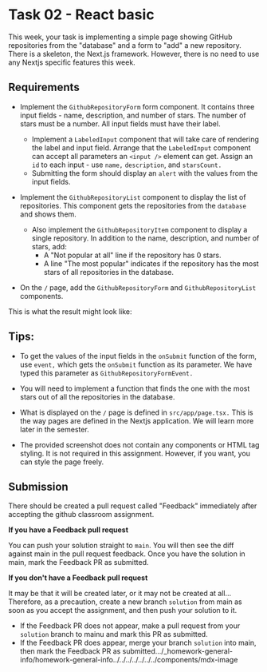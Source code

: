 

# Task 02 - React basic

This week, your task is implementing a simple page showing GitHub repositories from the "database" and a form to "add" a new repository.
There is a skeleton, the Next.js framework. However, there is no need to use any Nextjs specific features this week.

<HomeworkGeneralInfo slug="react-basic" />

## Requirements

- Implement the `GithubRepositoryForm` form component. It contains three input fields - name, description, and number of stars. The number of stars must be a number. All input fields must have their label.

  - Implement a `LabeledInput` component that will take care of rendering the label and input field. Arrange that the `LabeledInput` component can accept all parameters an `<input />` element can get. Assign an `id` to each input - use `name,` `description`, and `starsCount.`
  - Submitting the form should display an `alert` with the values from the input fields.

- Implement the `GithubRepositoryList` component to display the list of repositories. This component gets the repositories from the `database` and shows them.

  - Also implement the `GithubRepositoryItem` component to display a single repository. In addition to the name, description, and number of stars, add:
    - A "Not popular at all" line if the repository has 0 stars.
    - A line "The most popular" indicates if the repository has the most stars of all repositories in the database.

- On the `/` page, add the `GithubRepositoryForm` and `GithubRepositoryList` components.

This is what the result might look like:

<MdxImage src={TASK_DESIRED_RESULT} />

## Tips:

- To get the values of the input fields in the `onSubmit` function of the form, use `event,` which gets the `onSubmit` function as its parameter. We have typed this parameter as `GithubRepositoryFormEvent.`

- You will need to implement a function that finds the one with the most stars out of all the repositories in the database.

- What is displayed on the `/` page is defined in `src/app/page.tsx.` This is the way pages are defined in the Nextjs application. We will learn more later in the semester.

- The provided screenshot does not contain any components or HTML tag styling. It is not required in this assignment. However, if you want, you can style the page freely.

## Submission

There should be created a pull request called "Feedback" immediately after accepting the github classroom assignment.

**If you have a Feedback pull request**

You can push your solution straight to `main`. You will then see the diff against main in the pull request feedback. Once you have the solution in main, mark the Feedback PR as submitted.

**If you don't have a Feedback pull request**

It may be that it will be created later, or it may not be created at all... Therefore, as a precaution, create a new branch `solution` from main as soon as you accept the assignment, and then push your solution to it.

- If the Feedback PR does not appear, make a pull request from your `solution` branch to mainu and mark this PR as submitted.
- If the Feedback PR does appear, merge your branch `solution` into main, then mark the Feedback PR as submitted.../\_homework-general-info/homework-general-info../../../../../../../components/mdx-image
